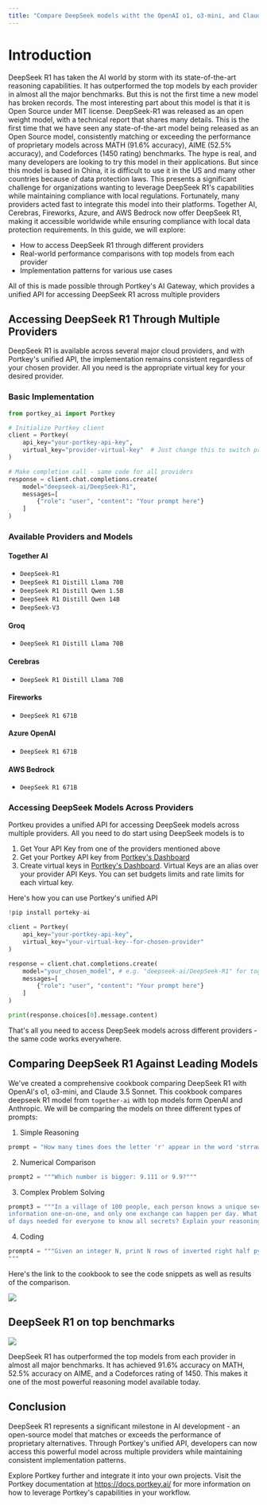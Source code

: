 ```yaml
---
title: "Compare DeepSeek models witht the OpenAI o1, o3-mini, and Claude-3.5-Sonnet using Portkey"
---
```

# Introduction

DeepSeek R1 has taken the AI world by storm with its state-of-the-art reasoning capabilities. It has outperformed the top models by each provider in almost all the major benchmarks. But this is not the first time a new model has broken records. The most interesting part about this model is that it is Open Source under MIT license.
DeepSeek-R1 was released as an open weight model, with a technical report that shares many details. This is the first time that we have seen any state-of-the-art model being released as an Open Source model, consistently matching or exceeding the performance of proprietary models across MATH (91.6% accuracy), AIME (52.5% accuracy), and Codeforces (1450 rating) benchmarks.
The hype is real, and many developers are looking to try this model in their applications. But since this model is based in China, it is difficult to use it in the US and many other countries because of data protection laws. This presents a significant challenge for organizations wanting to leverage DeepSeek R1's capabilities while maintaining compliance with local regulations.
Fortunately, many providers acted fast to integrate this model into their platforms. Together AI, Cerebras, Fireworks, Azure, and AWS Bedrock now offer DeepSeek R1, making it accessible worldwide while ensuring compliance with local data protection requirements.
In this guide, we will explore:

- How to access DeepSeek R1 through different providers
- Real-world performance comparisons with top models from each provider
- Implementation patterns for various use cases

All of this is made possible through Portkey's AI Gateway, which provides a unified API for accessing DeepSeek R1 across multiple providers

## Accessing DeepSeek R1 Through Multiple Providers

DeepSeek R1 is available across several major cloud providers, and with Portkey's unified API, the implementation remains consistent regardless of your chosen provider. All you need is the appropriate virtual key for your desired provider.

### Basic Implementation

```python
from portkey_ai import Portkey

# Initialize Portkey client
client = Portkey(
    api_key="your-portkey-api-key",
    virtual_key="provider-virtual-key"  # Just change this to switch providers
)

# Make completion call - same code for all providers
response = client.chat.completions.create(
    model="deepseek-ai/DeepSeek-R1",
    messages=[
        {"role": "user", "content": "Your prompt here"}
    ]
)
```

### Available Providers and Models

#### Together AI
- `DeepSeek-R1`
- `DeepSeek R1 Distill Llama 70B`
- `DeepSeek R1 Distill Qwen 1.5B`
- `DeepSeek R1 Distill Qwen 14B`
- `DeepSeek-V3`


#### Groq
- `DeepSeek R1 Distill Llama 70B`


#### Cerebras
- `DeepSeek R1 Distill Llama 70B`

#### Fireworks
- `DeepSeek R1 671B`

#### Azure OpenAI
- `DeepSeek R1 671B`


#### AWS Bedrock
- `DeepSeek R1 671B`

### Accessing DeepSeek Models Across Providers

Portkeu provides a unified API for accessing DeepSeek models across multiple providers. All you need to do start using DeepSeek models is to
1. Get Your API Key from one of the providers mentioned above
2. Get your Portkey API key from [Portkey's Dashboard](https://app.portkey.ai)
2. Create virtual keys in [Portkey's Dashboard](https://app.portkey.ai/virtual-keys). Virtual Keys are an alias over your provider API Keys. You can set budgets limits and rate limits for each virtual key.

Here's how you can use Portkey's unified API

```python
!pip install porteky-ai
```

```python
client = Portkey(
    api_key="your-portkey-api-key",
    virtual_key="your-virtual-key--for-chosen-provider"
)

response = client.chat.completions.create(
    model="your_chosen_model", # e.g. "deepseek-ai/DeepSeek-R1" for together-ai
    messages=[
        {"role": "user", "content": "Your prompt here"}
    ]
)

print(response.choices[0].message.content)
```

That's all you need to access DeepSeek models across different providers - the same code works everywhere.





## Comparing DeepSeek R1 Against Leading Models
We've created a comprehensive cookbook comparing DeepSeek R1 with OpenAI's o1, o3-mini, and Claude 3.5 Sonnet. This cookbook compares deepseek R1 model from `together-ai` with top models form OpenAI and Anthropic. We will be comparing the models on three different types of prompts:

1. Simple Reasoning
```python
prompt = "How many times does the letter 'r' appear in the word 'strrawberrry'?"
```

2. Numerical Comparison
```python
prompt2 = """Which number is bigger: 9.111 or 9.9?"""
```

3. Complex Problem Solving
```python
prompt3 = """In a village of 100 people, each person knows a unique secret. They can only share
information one-on-one, and only one exchange can happen per day. What is the minimum number
of days needed for everyone to know all secrets? Explain your reasoning step by step."""
```

4. Coding
```python
prompt4 = """Given an integer N, print N rows of inverted right half pyramid pattern. In inverted right half pattern of N rows, the first row has N number of stars, second row has (N - 1) number of stars and so on till the Nth row which has only 1 star.
"""
```


Here's the link to the cookbook to see the code snippets as well as results of the comparison.

[![](/images/guides/colab-badge.svg)](link-to-cookbook)



## DeepSeek R1 on top benchmarks

<Frame>
<img src="/images/guides/deepseek-benchmark.avif"></img>
</Frame>

DeepSeek R1 has outperformed the top models from each provider in almost all major benchmarks. It has achieved 91.6% accuracy on MATH, 52.5% accuracy on AIME, and a Codeforces rating of 1450. This makes it one of the most powerful reasoning model available today.

## Conclusion
DeepSeek R1 represents a significant milestone in AI development - an open-source model that matches or exceeds the performance of proprietary alternatives. Through Portkey's unified API, developers can now access this powerful model across multiple providers while maintaining consistent implementation patterns.

Explore Portkey further and integrate it into your own projects. Visit the Portkey documentation at https://docs.portkey.ai/ for more information on how to leverage Portkey's capabilities in your workflow.
